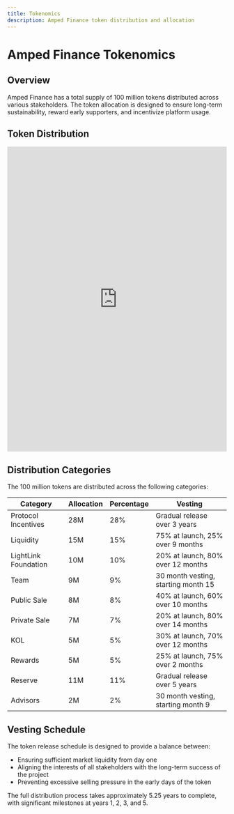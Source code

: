 ```yaml
---
title: Tokenomics
description: Amped Finance token distribution and allocation
---
```


# Amped Finance Tokenomics

## Overview

Amped Finance has a total supply of 100 million tokens distributed across various stakeholders. The token allocation is designed to ensure long-term sustainability, reward early supporters, and incentivize platform usage.

## Token Distribution

<iframe 
  src="https://amped.finance/tokenomics-chart.html" 
  width="100%" 
  height="700px" 
  frameBorder="0"
  style={{ 
    border: 'none', 
    borderRadius: '8px', 
    boxShadow: '0 4px 6px -1px rgba(0, 0, 0, 0.1), 0 2px 4px -1px rgba(0, 0, 0, 0.06)' 
  }}
></iframe>

## Distribution Categories

The 100 million tokens are distributed across the following categories:

| Category | Allocation | Percentage | Vesting |
|----------|------------|------------|---------|
| Protocol Incentives | 28M | 28% | Gradual release over 3 years |
| Liquidity | 15M | 15% | 75% at launch, 25% over 9 months |
| LightLink Foundation | 10M | 10% | 20% at launch, 80% over 12 months |
| Team | 9M | 9% | 30 month vesting, starting month 15 |
| Public Sale | 8M | 8% | 40% at launch, 60% over 10 months |
| Private Sale | 7M | 7% | 20% at launch, 80% over 14 months |
| KOL | 5M | 5% | 30% at launch, 70% over 12 months |
| Rewards | 5M | 5% | 25% at launch, 75% over 2 months |
| Reserve | 11M | 11% | Gradual release over 5 years |
| Advisors | 2M | 2% | 30 month vesting, starting month 9 |

## Vesting Schedule

The token release schedule is designed to provide a balance between:
- Ensuring sufficient market liquidity from day one
- Aligning the interests of all stakeholders with the long-term success of the project
- Preventing excessive selling pressure in the early days of the token

The full distribution process takes approximately 5.25 years to complete, with significant milestones at years 1, 2, 3, and 5.